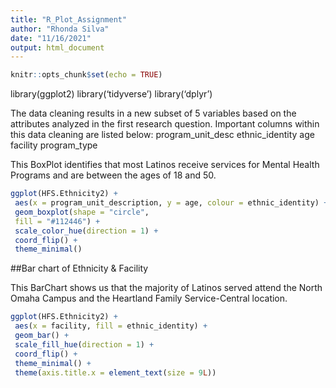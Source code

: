 ---
title: "R_Plot_Assignment"
author: "Rhonda Silva"
date: "11/16/2021"
output: html_document
---

```{r setup, include=FALSE}
knitr::opts_chunk$set(echo = TRUE)
```

library(ggplot2)
library('tidyverse')
library('dplyr')

The data cleaning results in a new subset of 5 variables based on the attributes analyzed in the first research question. Important columns within this data cleaning are listed below:
program_unit_desc ethnic_identity   age facility   program_type

This BoxPlot identifies that most Latinos receive services for Mental Health Programs and are between the ages of 18 and 50.

```{r HFS.Ethnicity2, include=FALSE}
ggplot(HFS.Ethnicity2) +
 aes(x = program_unit_description, y = age, colour = ethnic_identity) +
 geom_boxplot(shape = "circle", 
 fill = "#112446") +
 scale_color_hue(direction = 1) +
 coord_flip() +
 theme_minimal()
```
 ##Bar chart of Ethnicity & Facility
 
 This BarChart shows us that the majority of Latinos served attend the North Omaha Campus and the Heartland Family Service-Central location. 

```{r Facility, include=FALSE}
ggplot(HFS.Ethnicity2) +
 aes(x = facility, fill = ethnic_identity) +
 geom_bar() +
 scale_fill_hue(direction = 1) +
 coord_flip() +
 theme_minimal() +
 theme(axis.title.x = element_text(size = 9L))
```
